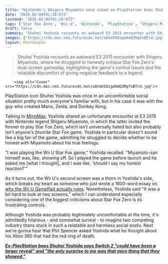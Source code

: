 ```yaml
---
title: "Nintendo's Shigeru Miyamoto once asked ex-PlayStation boss Shuhei Yoshida his thoughts on Star Fox Zero on Wii U, and well, we've all been there: 'Should I say my honest reaction?'"
date: "2025-02-04T01:26:07Z"
lastmod: "2025-02-04T01:26:07Z"
tags: ['Star Fox Zero', 'Wii U', 'Nintendo', 'PlayStation', 'Shigeru Miyamoto', 'Shuhei Yoshida', 'E3', 'Action', 'Shooter']
draft: false
summary: "Shuhei Yoshida recounts an awkward E3 2015 encounter with Shigeru Miyamoto, where he struggled to honestly critique Star Fox Zero's dual-screen gameplay, highlighting the game's control issues and the relatable discomfort of giving negative feedback to a legend."
images: ["https://cdn.mos.cms.futurecdn.net/sAtmV58zgo6mQ3RqfxBTrd.jpg"]
layout: PostSimple
---
```

> Shuhei Yoshida recounts an awkward E3 2015 encounter with Shigeru Miyamoto, where he struggled to honestly critique Star Fox Zero's dual-screen gameplay, highlighting the game's control issues and the relatable discomfort of giving negative feedback to a legend.


        <img alt="Cover" src="https://cdn.mos.cms.futurecdn.net/sAtmV58zgo6mQ3RqfxBTrd.jpg"/>
        
PlayStation icon Shuhei Yoshida was once in an uncomfortable social situation pretty much everyone's familiar with, but in his case it was with the guy who created Mario, Zelda, and Donkey Kong.

Talking to [MinnMax](https://x.com/MinnMaxShow/status/1886511979852128390), Yoshida shared an unfortunate encounter at E3 2015 with Nintendo legend Shigeru Miyamoto, in which the latter invited the former to play Star Fox Zero, which isn't universally hated but also probably isn't anyone's *favorite* Star Fox game. Yoshida in particular doesn't sound like a big fan of the game, admitting he struggled to decide whether to be honest with Miyamoto about his true feelings.

"I was playing the Wii U Star Fox game," Yoshida recalled. "Miyamoto-san himself was, like, showing off. So I played the game before launch and he asked me [what I thought], and I was like, 'should I say my honest reaction?'"

As it turns out, the Wii U's second screen was a thorn in Yoshida's side, which breaks my heart as someone who just wrote a 1600-word essay on [why the Wii U GamePad actually rules](https://www.gamesradar.com/platforms/nintendo-switch-2/if-nintendo-wants-switch-2-to-beat-switch-1-all-it-needs-to-do-is-stop-pretending-the-wii-u-wasnt-its-best-console-and-bring-back-its-most-defining-feature/). Nonetheless, Yoshida said "It was a bit hard to look at two screens," which I can understand especially considering one of the biggest criticisms about Star Fox Zero is its frustrating controls.

Although Yoshida was probably legitimately uncomfortable at the time, it's admittedly hilarious - and somewhat surreal - to imagine two competing industry titans stuck in such a relatable and harmless social snafu. Next we're gonna hear that Phil Spencer asked Yoshida what he thought about his Xbox 360 that had the red ring of death.

**[<em>Ex-PlayStation boss Shuhei Yoshida says Switch 2 "could have been a larger reveal" and "the only surprise to me was that mice thing that they showed."</em>](https://www.gamesradar.com/games/ex-playstation-boss-shuhei-yoshida-says-switch-2-could-have-been-a-larger-reveal-and-the-only-surprise-to-me-was-that-mice-thing-that-they-showed/)**
        